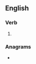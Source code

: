 ==English==

===Verb===
{{head|en|verb form}}

# {{en-past of|trepan}}

===Anagrams===
* {{anagrams|en|a=adeennprt|pentander}}